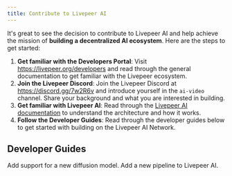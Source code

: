 ```yaml
---
title: Contribute to Livepeer AI
---
```


It's great to see the decision to contribute to Livepeer AI and help
achieve the mission of **building a decentralized AI ecosystem**. Here are the
steps to get started:

1. **Get familiar with the Developers Portal**: Visit
   https://livepeer.org/developers and read through the general documentation to
   get familiar with the Livepeer ecosystem.
2. **Join the Livepeer Discord**: Join the Livepeer Discord at
   https://discord.gg/7w2R6v and introduce yourself in the `ai-video` channel.
   Share your background and what you are interested in building.
3. **Get familiar with Livepeer AI**: Read through the
   [Livepeer AI documentation](/ai/introduction) to understand the architecture
   and how it works.
4. **Follow the Developer Guides**: Read through the developer guides below to
   get started with building on the Livepeer AI Network.

## Developer Guides

<CardGroup cols={2}>
  <Card
    title="Add a new Model"
    icon="robot"
    iconType="duotone"
    href="/ai/guides/add-model"
  >
    Add support for a new diffusion model.
  </Card>
  <Card
    title="Add a new Pipeline"
    icon="wand-magic-sparkles"
    iconType="duotone"
    href="/ai/guides/add-pipeline"
  >
    Add a new pipeline to Livepeer AI.
  </Card>
</CardGroup>
